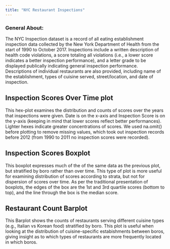 ```yaml
---
title: "NYC Restaurant Inspections"
---
```


### General About:
The NYC Inspection dataset is a record of all eating establishment inspection data collected by the New York Department of Health from the start of 1990 to October 2017. Inspections include a written description of health code violations, a score totaling all violations (i.e., a lower score indicates a better inspection performance), and a letter grade to be displayed publically indicating general inspection performance. Descriptions of individual restaurants are also provided, including name of the establishment,  types of cuisine served, street/location, and date of inspection. 


## Inspection Scores Over Time plot
This hex-plot examines the distribution and counts of scores over the years that inspections were given. Date is on the x-axis and Inspection Score is on the y-axis (keeping in mind that lower scores reflect better performances). Lighter hexes indicate greater concentrations of scores. We used na.omit() before plotting to remove missing values, which took out inspection records before 2012 (from 1990 to 2011 no inspection scores were recorded). 

## Inspection Scores Boxplot
This boxplot expresses much of the of the same data as the previous plot, but stratified by boro rather than over time. This type of plot is more useful for examining distribution of scores according to strata, but not for dispersion of scores over time. As per the traditional presentation of boxplots, the edges of the box are the 1st and 3rd quartile scores (bottom to top), and the line through the box is the median score.

## Restaurant Count Barplot
This Barplot shows the counts of restaurants serving different cuisine types (e.g., Italian vs Korean food) stratified by boro. This plot is useful when looking at the distribution of cuisine-specific estabishments between boros, giving insight as to which types of restaurants are more frequently located in which boros. 

